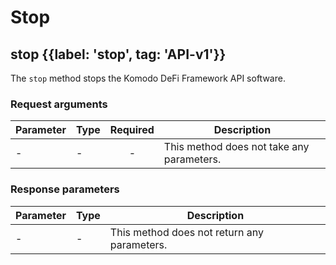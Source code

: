 
# Stop

## stop {{label: 'stop', tag: 'API-v1'}}

The `stop` method stops the Komodo DeFi Framework API software.

### Request arguments

| Parameter | Type | Required | Description                               |
| --------- | ---- | :------: | ----------------------------------------- |
| -         | -    |     -    | This method does not take any parameters. |

### Response parameters

| Parameter | Type | Description                                 |
| --------- | ---- | ------------------------------------------- |
| -         | -    | This method does not return any parameters. |
